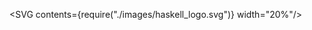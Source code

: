 

<SVG contents={require("./images/haskell_logo.svg")} width="20%"/>
<Title contents="BF Interpreter"/>

---

## Table of contents

- Introduction
- Mob programming
- Questions

---

## Introduction

- Today: different format than usual
- Challenge: build a Brainfuck interpreter
- Concepts from previous SIG FPs will be used
- 1 or 2 sessions, based on amount of questions

---

## Mob programming

- [Brainfuck (on Wikipedia)](https://en.wikipedia.org/wiki/Brainfuck)

```bf
Evaluate the following piece of code:

++++++++[>++++[>++>+++>+++>+<<<<-]>+>+>->>+[<]<-]
>>.>---.+++++++..+++.>>.<-.<.+++.------.--------.
>>+.>++.
```

---

## Next time

- GADTs?
- Free monads?
- Anatomy of a Haskell library?
- Recursion schemes?
